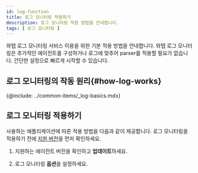 ```yaml
---
id: log-function
title: 로그 모니터링 적용하기
description: 로그 모니터링 적용 방법을 안내합니다. 
tags: [ 로그 모니터링 ]
---
```

<!-- 개요 페이지 

로그 모니터링 적용 대상 및 공통 전개 방식 안내 -->

와탭 로그 모니터링 서비스 이용을 위한 기본 적용 방법을 안내합니다. 와탭 로그 모니터링은 추가적인 에이전트를 구성하거나 로그에 맞추어 parser를 적용할 필요가 없습니다. 간단한 설정으로 빠르게 시작할 수 있습니다. 
 
<!-- 
~~다음 동영상~~ 가이드를 참조하세요. -->

<!-- 미편집본 영상 링크를 첨부했으나 재생 불가  
{@video: https://drive.google.com/file/d/1Wi0NUG_ess-986yDsdScu7r3-QdWb1cf/preview}
-->

## 로그 모니터링의 작동 원리{#how-log-works}

{@include: ../common-items/_log-basics.mdx}  

## 로그 모니터링 적용하기

사용하는 애플리케이션에 따른 적용 방법을 다음과 같이 제공합니다. 로그 모니터링을 적용하기 전에 [지원 버전](#how-log-works)을 먼저 확인하세요.

1. 지원하는 에이전트 버전을 확인하고 **업데이트**하세요.

1. 로그 모니터링 **옵션**을 설정하세요.


<DocCardList/>